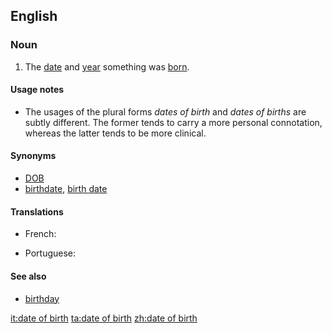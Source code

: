 ==English==

===Noun===
{{en-noun|sg=[[date]] [[of]] [[birth]]|pl=dates of birth|pl2=dates of births}}

# The [[date]] and [[year]] something was [[born]].

====Usage notes====
* The usages of the plural forms ''dates of birth'' and ''dates of births'' are subtly different. The former tends to carry a more personal connotation, whereas the latter tends to be more clinical.

====Synonyms====
* [[DOB]]
* [[birthdate]], [[birth date]]

====Translations====
{{trans-top|Date and year when something was born}}
*French: {{t|fr|date de naissance|f}}
{{trans-mid}}
* Portuguese: {{t|pt|data de nascimento|f}}
{{trans-bottom}}

====See also====
* [[birthday]]

[[it:date of birth]]
[[ta:date of birth]]
[[zh:date of birth]]
